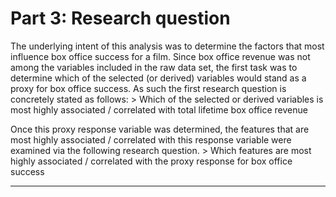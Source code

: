 # Part 3: Research question
The underlying intent of this analysis was to determine the factors that most influence box office success for a film. Since box office revenue was not among the variables included in the raw data set, the first task was to determine which of the selected (or derived) variables would stand as a proxy for box office success. As such the first research question is concretely stated as follows:
> Which of the selected or derived variables is most highly associated / correlated with total lifetime box office revenue

Once this proxy response variable was determined, the features that are most highly associated / correlated with this response variable were examined via the following research question.
> Which features are most highly associated / correlated with the proxy response for box office success

* * *
